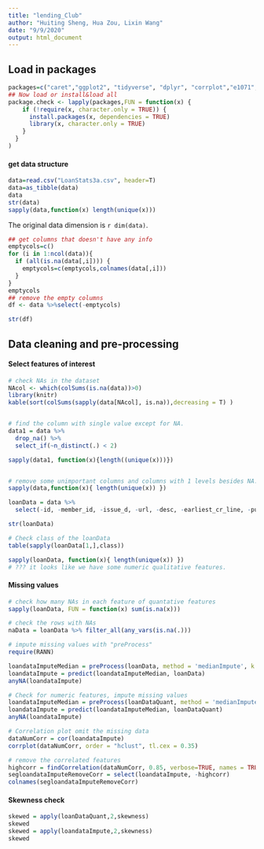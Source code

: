 ```yaml
---
title: "lending_Club"
author: "Huiting Sheng, Hua Zou, Lixin Wang"
date: "9/9/2020"
output: html_document
---
```


## Load in packages

```r
packages=c("caret","ggplot2", "tidyverse", "dplyr", "corrplot","e1071", "reshape2")
## Now load or install&load all
package.check <- lapply(packages,FUN = function(x) {
    if (!require(x, character.only = TRUE)) {
      install.packages(x, dependencies = TRUE)
      library(x, character.only = TRUE)
    }
  }
)
```

#### get data structure

```r
data=read.csv("LoanStats3a.csv", header=T)
data=as_tibble(data)
data
str(data)
sapply(data,function(x) length(unique(x)))
```
The original data dimension is `r dim(data)`. 

```r
## get columns that doesn't have any info
emptycols=c()
for (i in 1:ncol(data)){
  if (all(is.na(data[,i]))) {
    emptycols=c(emptycols,colnames(data[,i]))
  }
}
emptycols
## remove the empty columns
df <- data %>%select(-emptycols)

str(df)
```


## Data cleaning and pre-processing

#### Select features of interest
```r
# check NAs in the dataset
NAcol <- which(colSums(is.na(data))>0)
library(knitr) 
kable(sort(colSums(sapply(data[NAcol], is.na)),decreasing = T) )


# find the column with single value except for NA. 
data1 = data %>%
  drop_na() %>%
  select_if(~n_distinct(.) < 2)

sapply(data1, function(x){length((unique(x)))})


# remove some unimportant columns and columns with 1 levels besides NA.
sapply(data,function(x){ length(unique(x)) })

loanData = data %>%
  select(-id, -member_id, -issue_d, -url, -desc, -earliest_cr_line, -pub_rec_bankruptcies, -last_pymnt_d, -next_pymnt_d, -last_credit_pull_d, -application_type, -mths_since_last_delinq, -mths_since_last_record, -colnames(data1))

str(loanData)

# Check class of the loanData
table(sapply(loanData[1,],class))

sapply(loanData, function(x){ length(unique(x)) })
# ??? it looks like we have some numeric qualitative features.

``` 

#### Missing values
```r
# check how many NAs in each feature of quantative features
sapply(loanData, FUN = function(x) sum(is.na(x)))

# check the rows with NAs
naData = loanData %>% filter_all(any_vars(is.na(.)))

# impute missing values with "preProcess"
require(RANN)

loandataImputeMedian = preProcess(loanData, method = 'medianImpute', k = 5)
loandataImpute = predict(loandataImputeMedian, loanData)
anyNA(loandataImpute)

# Check for numeric features, impute missing values
loandataImputeMedian = preProcess(loanDataQuant, method = 'medianImpute', k = 5)
loandataImpute = predict(loandataImputeMedian, loanDataQuant)
anyNA(loandataImpute)

# Correlation plot omit the missing data
dataNumCorr = cor(loandataImpute)
corrplot(dataNumCorr, order = "hclust", tl.cex = 0.35)

# remove the correlated features
highcorr = findCorrelation(dataNumCorr, 0.85, verbose=TRUE, names = TRUE)
segloandataImputeRemoveCorr = select(loandataImpute, -highcorr)
colnames(segloandataImputeRemoveCorr)

```

#### Skewness check
```r
skewed = apply(loanDataQuant,2,skewness)
skewed
skewed = apply(loandataImpute,2,skewness)
skewed
```